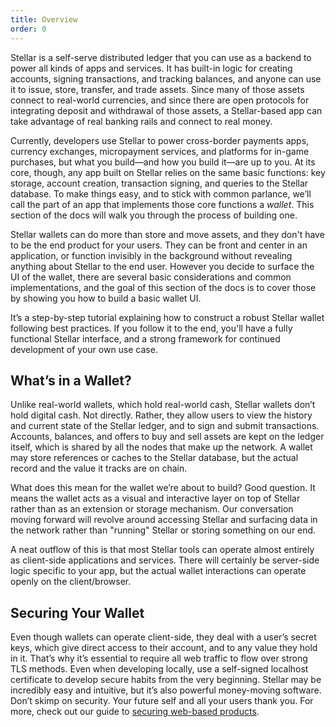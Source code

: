 ```yaml
---
title: Overview
order: 0
---
```


Stellar is a self-serve distributed ledger that you can use as a backend to power all kinds of apps and services.  It has built-in logic for creating accounts, signing transactions, and tracking balances, and anyone can use it to issue, store, transfer, and trade assets.  Since many of those assets connect to real-world currencies, and since there are open protocols for integrating deposit and withdrawal of those assets, a Stellar-based app can take advantage of real banking rails and connect to real money.  

Currently, developers use Stellar to power cross-border payments apps, currency exchanges, micropayment services, and platforms for in-game purchases, but what you build—and how you build it—are up to you.  At its core, though, any app built on Stellar relies on the same basic functions: key storage, account creation, transaction signing, and queries to the Stellar database.  To make things easy, and to stick with common parlance, we’ll call the part of an app that implements those core functions a *wallet*.  This section of the docs will walk you through the process of building one.  

Stellar wallets can do more than store and move assets, and they don't have to be the end product for your users. They can be front and center in an application, or function invisibly in the background without revealing anything about Stellar to the end user.  However you decide to surface the UI of the wallet, there are several basic considerations and common implementations, and the goal of this section of the docs is to cover those by showing you how to build a basic wallet UI.

It’s a step-by-step tutorial explaining how to construct a robust Stellar wallet following best practices.  If you follow it to the end, you'll have a fully functional Stellar interface, and a strong framework for continued development of your own use case.

## What’s in a Wallet?
Unlike real-world wallets, which hold real-world cash, Stellar wallets don’t hold digital cash.  Not directly.  Rather, they allow users to view the history and current state of the Stellar ledger, and to sign and submit transactions.  Accounts, balances, and offers to buy and sell assets are kept on the ledger itself, which is shared by all the nodes that make up the network.  A wallet may store references or caches to the Stellar database, but the actual record and the value it tracks are on chain.

What does this mean for the wallet we’re about to build? Good question. It means the wallet acts as a visual and interactive layer on top of Stellar rather than as an extension or storage mechanism. Our conversation moving forward will revolve around accessing Stellar and surfacing data in the network rather than "running" Stellar or storing something on our end.

A neat outflow of this is that most Stellar tools can operate almost entirely as client-side applications and services. There will certainly be server-side logic specific to your app, but the actual wallet interactions can operate openly on the client/browser.

## Securing Your Wallet
Even though wallets can operate client-side, they deal with a user’s secret keys, which give direct access to their account, and to any value they hold in it.  That’s why it’s essential to require all web traffic to flow over strong TLS methods. Even when developing locally, use a self-signed localhost certificate to develop secure habits from the very beginning. 
Stellar may be incredibly easy and intuitive, but it’s also powerful money-moving software.  Don’t skimp on security. Your future self and all your users thank you.  For more, check out our guide to [securing web-based products][1].

[1]:	https://www.stellar.org/developers/guides/walkthroughs/securing-web-projects.html
